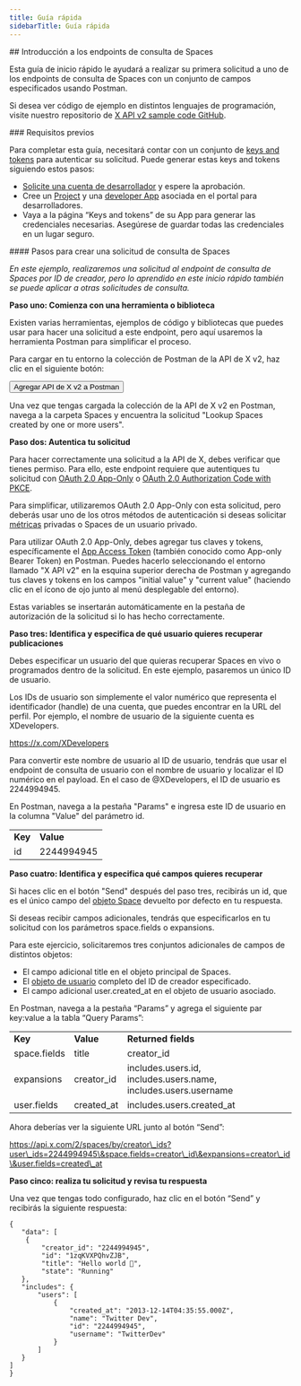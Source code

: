 ```yaml
---
title: Guía rápida
sidebarTitle: Guía rápida
---
```



<div id="getting-started-with-the-spaces-lookup-endpoints">
  ## Introducción a los endpoints de consulta de Spaces
</div>

Esta guía de inicio rápido le ayudará a realizar su primera solicitud a uno de los endpoints de consulta de Spaces con un conjunto de campos especificados usando Postman.

Si desea ver código de ejemplo en distintos lenguajes de programación, visite nuestro repositorio de [X API v2 sample code GitHub](https://github.com/xdevplatform/Twitter-API-v2-sample-code).

<Note>
  ### Requisitos previos

  Para completar esta guía, necesitará contar con un conjunto de [keys and tokens](/es/resources/fundamentals/authentication) para autenticar su solicitud. Puede generar estas keys and tokens siguiendo estos pasos:

  - [Solicite una cuenta de desarrollador](https://developer.x.com/en/apply-for-access) y espere la aprobación.
  - Cree un [Project](/es/resources/fundamentals/projects) y una [developer App](/es/resources/fundamentals/developer-apps) asociada en el portal para desarrolladores.
  - Vaya a la página “Keys and tokens” de su App para generar las credenciales necesarias. Asegúrese de guardar todas las credenciales en un lugar seguro.
</Note>

<div id="steps-to-build-a-spaces-lookup-request">
  #### Pasos para crear una solicitud de consulta de Spaces
</div>

_En este ejemplo, realizaremos una solicitud al endpoint de consulta de Spaces por ID de creador, pero lo aprendido en este inicio rápido también se puede aplicar a otras solicitudes de consulta._

**Paso uno: Comienza con una herramienta o biblioteca**

Existen varias herramientas, ejemplos de código y bibliotecas que puedes usar para hacer una solicitud a este endpoint, pero aquí usaremos la herramienta Postman para simplificar el proceso.

Para cargar en tu entorno la colección de Postman de la API de X v2, haz clic en el siguiente botón:

<Button href="https://app.getpostman.com/run-collection/9956214-784efcda-ed4c-4491-a4c0-a26470a67400">
  Agregar API de X v2 a Postman
</Button>

Una vez que tengas cargada la colección de la API de X v2 en Postman, navega a la carpeta Spaces y encuentra la solicitud "Lookup Spaces created by one or more users".
 

**Paso dos: Autentica tu solicitud**

Para hacer correctamente una solicitud a la API de X, debes verificar que tienes permiso. Para ello, este endpoint requiere que autentiques tu solicitud con [OAuth 2.0 App-Only](/es/resources/fundamentals/authentication#app-only-authentication-and-oauth-2-0-bearer-token) o [OAuth 2.0 Authorization Code with PKCE](es/resources/fundamentals/authentication#oauth-2-0-authorization-code-flow-with-pkce-2).

Para simplificar, utilizaremos OAuth 2.0 App-Only con esta solicitud, pero deberás usar uno de los otros métodos de autenticación si deseas solicitar [métricas](/es/x-api/fundamentals/metrics) privadas o Spaces de un usuario privado. 

Para utilizar OAuth 2.0 App-Only, debes agregar tus claves y tokens, específicamente el [App Access Token](/es/resources/fundamentals/authentication#using-and-generating-an-app-only-bearer-token) (también conocido como App-only Bearer Token) en Postman. Puedes hacerlo seleccionando el entorno llamado "X API v2" en la esquina superior derecha de Postman y agregando tus claves y tokens en los campos "initial value" y "current value" (haciendo clic en el ícono de ojo junto al menú desplegable del entorno).

Estas variables se insertarán automáticamente en la pestaña de autorización de la solicitud si lo has hecho correctamente.
 

**Paso tres: Identifica y especifica de qué usuario quieres recuperar publicaciones**

Debes especificar un usuario del que quieras recuperar Spaces en vivo o programados dentro de la solicitud. En este ejemplo, pasaremos un único ID de usuario.

Los IDs de usuario son simplemente el valor numérico que representa el identificador (handle) de una cuenta, que puedes encontrar en la URL del perfil. Por ejemplo, el nombre de usuario de la siguiente cuenta es XDevelopers.

https://x.com/XDevelopers

Para convertir este nombre de usuario al ID de usuario, tendrás que usar el endpoint de consulta de usuario con el nombre de usuario y localizar el ID numérico en el payload. En el caso de @XDevelopers, el ID de usuario es 2244994945.

En Postman, navega a la pestaña "Params" e ingresa este ID de usuario en la columna "Value" del parámetro id.

|     |     |
| :--- | :--- |
| **Key** | **Value** |
| id  | 2244994945 |

**Paso cuatro: Identifica y especifica qué campos quieres recuperar**

Si haces clic en el botón "Send" después del paso tres, recibirás un id, que es el único campo del [objeto Space](/es/x-api/fundamentals/data-dictionary#space) devuelto por defecto en tu respuesta.

Si deseas recibir campos adicionales, tendrás que especificarlos en tu solicitud con los parámetros space.fields o expansions.

Para este ejercicio, solicitaremos tres conjuntos adicionales de campos de distintos objetos:

- El campo adicional title en el objeto principal de Spaces.
- El [objeto de usuario](/es/x-api/fundamentals/data-dictionary#user) completo del ID de creador especificado.
- El campo adicional user.created\_at en el objeto de usuario asociado.

En Postman, navega a la pestaña “Params” y agrega el siguiente par key:value a la tabla “Query Params”:

|     |     |     |
| :--- | :--- | :--- |
| **Key** | **Value** | **Returned fields** |
| space.fields | title | creator\_id |
| expansions | creator\_id | includes.users.id, includes.users.name, includes.users.username |
| user.fields | created\_at | includes.users.created\_at |

Ahora deberías ver la siguiente URL junto al botón “Send”:

https://api.x.com/2/spaces/by/creator\_ids?user\_ids=2244994945\&space.fields=creator\_id\&expansions=creator\_id\&user.fields=created\_at

**Paso cinco: realiza tu solicitud y revisa tu respuesta**

Una vez que tengas todo configurado, haz clic en el botón “Send” y recibirás la siguiente respuesta:

```
{
   "data": [
    {
        "creator_id": "2244994945",
        "id": "1zqKVXPQhvZJB",
        "title": "Hello world 👋",
        "state": "Running"
   },
   "includes": {
       "users": [
           {
               "created_at": "2013-12-14T04:35:55.000Z",
               "name": "Twitter Dev",
               "id": "2244994945",
               "username": "TwitterDev"
           }
       ]
   }
]
}
```